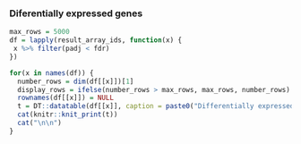 ### Diferentially expressed genes

```r
max_rows = 5000
df = lapply(result_array_ids, function(x) {
 x %>% filter(padj < fdr)
})

for(x in names(df)) {
  number_rows = dim(df[[x]])[1]
  display_rows = ifelse(number_rows > max_rows, max_rows, number_rows)
  rownames(df[[x]]) = NULL
  t = DT::datatable(df[[x]], caption = paste0("Differentially expressed genes for condition: ",x))  %>% formatRound(columns = c(5:9), digits=4)
  cat(knitr::knit_print(t))
  cat("\n\n")
}
```